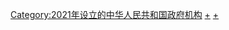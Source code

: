[[Category:2021年设立的中华人民共和国政府机构|Category:2021年设立的中华人民共和国政府机构]]
[[Category:中华人民共和国国务院系统机构|+]]
[[Category:第13届国务院|+]]